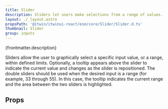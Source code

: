 ```yaml
---
title: Slider
description: Sliders let users make selections from a range of values.
layout: ./_layout.astro
propsPath: '@itwin/itwinui-react/esm/core/Slider/Slider.d.ts'
thumbnail: Slider
group: inputs
---
```



<p>{frontmatter.description}</p>

<LiveExample src='Slider.main.tsx' truncate={false}>
  <AllExamples.SliderMainExample client:load />
</LiveExample>

Sliders allow the user to graphically select a specific input value, or a range, within defined limits. Optionally, a tooltip appears above the slider to indicate the current value and changes as the slider is repositioned. The double sliders should be used when the desired input is a range (for example, 33 through 55). In this case, the tooltip indicates the current range and the area between the two sliders is highlighted.

## Props

<PropsTable path={frontmatter.propsPath} />
